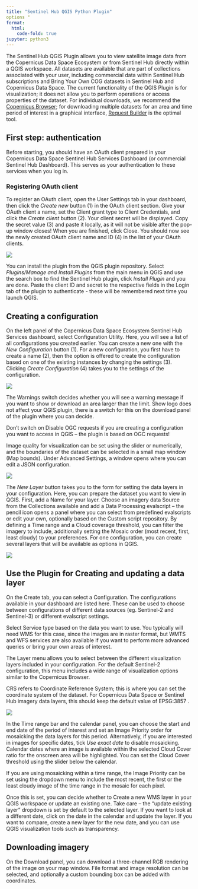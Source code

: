 ```yaml
---
title: "Sentinel Hub QGIS Python Plugin"
options "
format:
  html:
    code-fold: true
jupyter: python3
---
```


The Sentinel Hub QGIS Plugin allows you to view satellite image data from the Copernicus Data Space Ecosystem or from Sentinel Hub directly within a QGIS workspace. All datasets are available that are part of collections associated with your user, including commercial data within Sentinel Hub subscriptions and Bring Your Own COG datasets in Sentinel Hub and Copernicus Data Space. The current functionality of the QGIS Plugin is for visualization; it does not allow you to perform operations or access properties of the dataset. For individual downloads, we recommend the [Copernicus Browser](https://dataspace.copernicus.eu/browser/){target="_blank"}; for downloading multiple datasets for an area and time period of interest in a graphical interface, [Request Builder](https://shapps.dataspace.copernicus.eu/requests-builder/){target="_blank"} is the optimal tool. 


## First step: authentication

Before starting, you should have an OAuth client prepared in your Copernicus Data Space Sentinel Hub Services Dashboard (or commercial Sentinel Hub Dashboard). This serves as your authentication to these services when you log in.

### Registering OAuth client

To register an OAuth client, open the User Settings tab in your dashboard, then click the *Create new* button (1) in the OAuth client section. Give your OAuth client a name, set the Client grant type to Client Credentials, and click the *Create client* button (2). Your client secret will be displayed. 
Copy the secret value (3) and paste it locally, as it will not be visible after the pop-up window closes!  When you are finished, click Close. You should now see the newly created OAuth client name and ID (4) in the list of your OAuth clients.

![](_images/registering_oauth_client_v2.jpg)

You can install the plugin from the QGIS plugin repository. Select *Plugins/Manage and Install Plugins* from the main menu in QGIS and use the search box to find the Sentinel Hub plugin, click *Install Plugin* and you are done. Paste the client ID and secret to the respective fields in the Login tab of the plugin to authenticate - these will be remembered next time you launch QGIS.

## Creating a configuration

On the left panel of the Copernicus Data Space Ecosystem Sentinel Hub Services dashboard, select Configuration Utility. Here, you will see a list of all configurations you created earlier. You can create a new one with the *New Configuration* button (1). For a new configuration, you first have to create a name (2), then the option is offered to create the configuration based on one of the existing instances by changing the settings (3). Clicking *Create Configuration* (4) takes you to the settings of the configuration.

![](_images/CreateNewConfiguration.png)

The Warnings switch decides whether you will see a warning message if you want to show or download  an area larger than the limit.  Show logo does not affect your QGIS plugin, there is a switch for this on the download panel of the plugin where you can decide.

:::{.callout-warning}

Don’t switch on Disable OGC requests if you are creating a configuration you want to access in QGIS – the plugin is based on OGC requests!  

:::

Image quality for visualization can be set using the slider or numerically, and the boundaries of the dataset can be selected in a small map window (Map bounds). Under Advanced Settings, a window opens where you can edit a JSON configuration.

![](_images/ConfigurationSettings.png)

The *New Layer* button takes you to the form for setting the data layers in your configuration. Here, you can prepare the dataset you want to view in QGIS. First, add a Name for your layer. Choose an imagery data Source from the Collections available and add a Data Processing evalscript – the pencil icon opens a panel where you can select from predefined evalscripts or edit your own, optionally based on the Custom script repository. By defining a Time range and a Cloud coverage threshold, you can filter the imagery to include, additionally setting the Mosaic order (most recent, first, least cloudy) to your preferences. For one configuration, you can create several layers that will be available as options in QGIS.

![](_images/EditLayer.png)

## Use the Plugin for Creating and updating a data layer

On the Create tab, you can select a Configuration. The configurations available in your dashboard are listed here. These can be used to choose between configurations of different data sources (eg. Sentinel-2 and Sentinel-3) or different evalscript settings.

Select Service type based on the data you want to use. You typically will need WMS for this case, since the images are in raster format, but WMTS and WFS services are also available if you want to perform more advanced queries or bring your own areas of interest.

The Layer menu allows you to select between the different visualization layers included in your configuration. For the default Sentinel-2 configuration, this menu includes a wide range of visualization options similar to the Copernicus Browser.

:::{.callout-note}

CRS refers to Coordinate Reference System; this is where you can set the coordinate system of the dataset. For Copernicus Data Space or Sentinel Hub imagery data layers, this should keep the default value of EPSG:3857 . 

:::

![](_images/QGISPluginCreateTab.png)

In the Time range bar and the calendar panel, you can choose the start and end date of the period of interest and set an Image Priority order for mosaicking the data layers for this period. Alternatively, if you are interested in images for specific dates, tick *Use exact date* to disable mosaicking. Calendar dates where an image is available within the selected Cloud Cover ratio for the onscreen area will be highlighted. You can set the Cloud Cover threshold using the slider below the calendar.

If you are using mosaicking within a time range, the Image Priority can be set using the dropdown menu to include the most recent, the first or the least cloudy image of the time range in the mosaic for each pixel.  

Once this is set, you can decide whether to Create a new WMS layer in your QGIS workspace or update an existing one. Take care – the “update existing layer” dropdown is set by default to the selected layer. If you want to look at a different date, click on the date in the calendar and update the layer. If you want to compare, create a new layer for the new date, and you can use QGIS visualization tools such as transparency.

## Downloading imagery

On the Download panel, you can download a three-channel RGB rendering of the image on your map window. File format and image resolution can be selected, and optionally a custom bounding box can be added with coordinates.